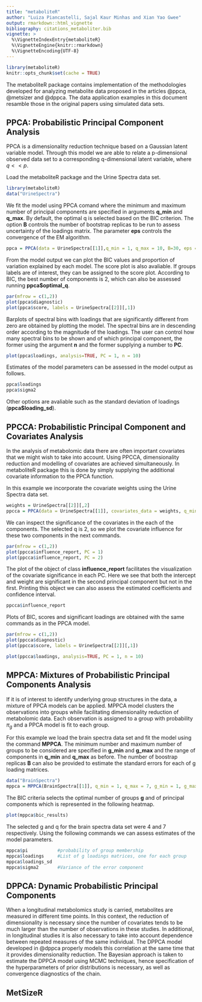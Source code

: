 ```yaml
---
title: "metaboliteR"
author: "Luiza Piancastelli, Sajal Kaur Minhas and Xian Yao Gwee"
output: rmarkdown::html_vignette
bibliography: citations_metaboliter.bib
vignette: >
  %\VignetteIndexEntry{metaboliteR}
  %\VignetteEngine{knitr::rmarkdown}
  %\VignetteEncoding{UTF-8}
---
```


```r
library(metaboliteR)
knitr::opts_chunk$set(cache = TRUE)
```

The metaboliteR package contains implementation of the methodologies developed for analyzing metabolite data proposed in the articles @ppca, @metsizer and @dppca. The data application examples in this document resamble those in the original papers using simulated data sets.

## PPCA: Probabilistic Principal Component Analysis

PPCA is a dimensionality reduction technique based on a Gaussian latent variable model. Through this model we are able to relate a p-dimensional observed data set to a corresponding q-dimensional latent variable, where $q<<p$. 

Load the metaboliteR package and the Urine Spectra data set.
```r
library(metaboliteR)
data("UrineSpectra")
```

We fit the model using PPCA comand where the minimum and maximum number of principal components are specified in arguments **q_min** and **q_max**. By default, the optimal q is selected based on the BIC criterion. The option **B** controls the number of bootstrap replicas to be run to assess uncertainty of the loadings matrix. The parameter **eps** controls the convergence of the EM algorithm.

```r
ppca = PPCA(data = UrineSpectra[[1]],q_min = 1, q_max = 10, B=30, eps = 0.1)
```

From the model output we can plot the BIC values and proportion of variation explained by each model. The score plot is also avaliable. If groups labels are of interest, they can be assigned to the score plot. According to BIC, the best number of components is 2, which can also be assessed running **ppca$optimal_q**.

```r
par(mfrow = c(1,2))
plot(ppca$diagnostic)
plot(ppca$score, labels = UrineSpectra[[2]][,1])
```


Barplots of spectral bins with loadings that are significantly different from zero are obtained by plotting the model. The spectral bins are in descending order according to the magnitude of the loadings. The user can control how many spectral bins to be shown and of which principal component, the former using the argument **n** and the former supplying a number to **PC**.

```r
plot(ppca$loadings, analysis=TRUE, PC = 1, n = 10)
```

Estimates of the model parameters can be assessed in the model output as follows.
```r
ppca$loadings
ppca$sigma2
```

Other options are avaliable such as the standard deviation of loadings (**ppca$loading_sd**).

## PPCCA: Probabilistic Principal Component and Covariates Analysis

In the analysis of metabolomic data there are often important covariates that we might wish to take into account. Using PPCCA, dimensionality reduction and modelling of covariates are achieved simultaneously. In metaboliteR package this is done by simply supplying the additional covariate information to the PPCA function. 

In this example we incorporate the covariate weights using the Urine Spectra data set.

```r
weights = UrineSpectra[[2]][,2]
ppcca = PPCA(data = UrineSpectra[[1]], covariates_data = weights, q_min = 1, q_max = 10, B = 30)
```

We can inspect the significance of the covariates in the each of the components. The selected q is 2, so we plot the covariate influence for these two components in the next commands.

```r
par(mfrow = c(1,2))
plot(ppcca$influence_report, PC = 1)
plot(ppcca$influence_report, PC = 2)
```

The plot of the object of class **influence_report** facilitates the visualization of the covariate significance in each PC. Here we see that both the intercept and weight are significant in the second principal component but not in the first. Printing this object we can also assess the estimated coefficients and confidence interval.

```r
ppcca$influence_report
```

Plots of BIC, scores and significant loadings are obtained with the same commands as in the PPCA model.

```r
par(mfrow = c(1,2))
plot(ppcca$diagnostic)
plot(ppcca$score, labels = UrineSpectra[[2]][,1])
```

```r
plot(ppcca$loadings, analysis=TRUE, PC = 1, n = 10)
```

## MPPCA: Mixtures of Probabilistic Principal Components Analysis

If it is of interest to identify underlying group structures in the data, a mixture of PPCA models can be applied. MPPCA model clusters the observations into groups while facilitating dimensionality reduction of metabolomic data. Each observation is assigned to a group with probability $\pi_g$ and a PPCA model is fit to each group.

For this example we load the brain spectra data set and fit the model using the command __MPPCA__. The minimum number and maximum number of groups to be considered are specified in **g_min** and **g_max** and the range of components in **q_min** and **q_max** as before. The number of boostrap replicas __B__ can also be provided to estimate the standard errors for each of g loading matrices.

```r
data("BrainSpectra")
mppca = MPPCA(BrainSpectra[[1]], q_min = 1, q_max = 7, g_min = 1, g_max = 4, eps = 0.1)
```

The BIC criteria selects the optimal number of groups **g** and of principal components which is represented in the following heatmap.

```r
plot(mppca$bic_results)
```

The selected g and q for the brain spectra data set were 4 and 7 respectively. Using the following commands we can assess estimates of the model parameters.

```r
mppca$pi           #probability of group membership
mppca$loadings     #List of g loadings matrices, one for each group
mppca$loadings_sd 
mppca$sigma2       #Variance of the error component
```


## DPPCA: Dynamic Probabilistic Principal Components 

When a longitudinal metabolomics study is carried, metabolites are measured in different time points. In this context, the reduction of dimensionality is necessary since the number of covariates tends to be much larger than the number of observations in these studies. In additional, in longitudinal studies it is also necessary to take into account dependence between repeated measures of the same individual. The DPPCA model developed in @dppca properly models this correlation at the same time that it provides dimensionality reduction. The Bayesian approach is taken to estimate the DPPCA model using MCMC techniques, hence specification of the hyperparameters of prior distributions is necessary, as well as convergence diagnostics of the chain.



## MetSizeR



